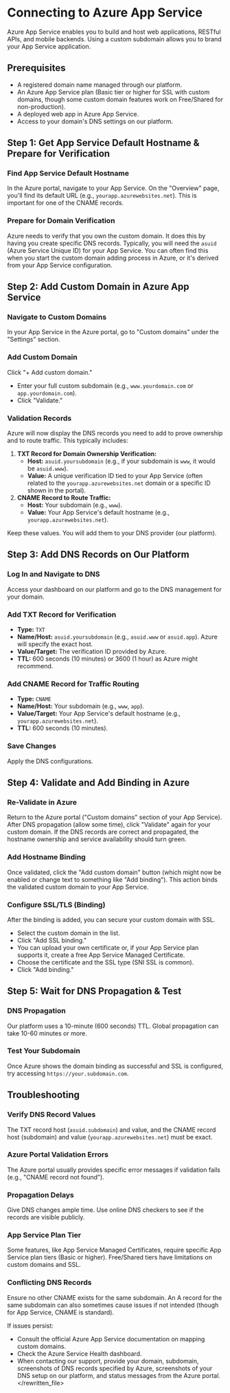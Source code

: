
# Connecting to Azure App Service

Azure App Service enables you to build and host web applications, RESTful APIs, and mobile backends. Using a custom subdomain allows you to brand your App Service application.

## Prerequisites

*   A registered domain name managed through our platform.
*   An Azure App Service plan (Basic tier or higher for SSL with custom domains, though some custom domain features work on Free/Shared for non-production).
*   A deployed web app in Azure App Service.
*   Access to your domain's DNS settings on our platform.

## Step 1: Get App Service Default Hostname & Prepare for Verification

<Steps>

### Find App Service Default Hostname
   In the Azure portal, navigate to your App Service. On the "Overview" page, you'll find its default URL (e.g., `yourapp.azurewebsites.net`). This is important for one of the CNAME records.

### Prepare for Domain Verification
   Azure needs to verify that you own the custom domain. It does this by having you create specific DNS records. Typically, you will need the `asuid` (Azure Service Unique ID) for your App Service. You can often find this when you start the custom domain adding process in Azure, or it's derived from your App Service configuration.

</Steps>

## Step 2: Add Custom Domain in Azure App Service

<Steps>

### Navigate to Custom Domains
   In your App Service in the Azure portal, go to "Custom domains" under the "Settings" section.

### Add Custom Domain
   Click "+ Add custom domain."
   *   Enter your full custom subdomain (e.g., `www.yourdomain.com` or `app.yourdomain.com`).
   *   Click "Validate."

### Validation Records
   Azure will now display the DNS records you need to add to prove ownership and to route traffic. This typically includes:
   1.  **TXT Record for Domain Ownership Verification:**
       *   **Host:** `asuid.yoursubdomain` (e.g., if your subdomain is `www`, it would be `asuid.www`).
       *   **Value:** A unique verification ID tied to your App Service (often related to the `yourapp.azurewebsites.net` domain or a specific ID shown in the portal).
   2.  **CNAME Record to Route Traffic:**
       *   **Host:** Your subdomain (e.g., `www`).
       *   **Value:** Your App Service's default hostname (e.g., `yourapp.azurewebsites.net`).

   Keep these values. You will add them to your DNS provider (our platform).

</Steps>

## Step 3: Add DNS Records on Our Platform

<Steps>

### Log In and Navigate to DNS
   Access your dashboard on our platform and go to the DNS management for your domain.

### Add TXT Record for Verification
   *   **Type:** `TXT`
   *   **Name/Host:** `asuid.yoursubdomain` (e.g., `asuid.www` or `asuid.app`). Azure will specify the exact host.
   *   **Value/Target:** The verification ID provided by Azure.
   *   **TTL:** 600 seconds (10 minutes) or 3600 (1 hour) as Azure might recommend.

### Add CNAME Record for Traffic Routing
   *   **Type:** `CNAME`
   *   **Name/Host:** Your subdomain (e.g., `www`, `app`).
   *   **Value/Target:** Your App Service's default hostname (e.g., `yourapp.azurewebsites.net`).
   *   **TTL:** 600 seconds (10 minutes).

### Save Changes
   Apply the DNS configurations.

</Steps>

## Step 4: Validate and Add Binding in Azure

<Steps>

### Re-Validate in Azure
   Return to the Azure portal ("Custom domains" section of your App Service). After DNS propagation (allow some time), click "Validate" again for your custom domain. If the DNS records are correct and propagated, the hostname ownership and service availability should turn green.

### Add Hostname Binding
   Once validated, click the "Add custom domain" button (which might now be enabled or change text to something like "Add binding"). This action binds the validated custom domain to your App Service.

### Configure SSL/TLS (Binding)
   After the binding is added, you can secure your custom domain with SSL.
   *   Select the custom domain in the list.
   *   Click "Add SSL binding."
   *   You can upload your own certificate or, if your App Service plan supports it, create a free App Service Managed Certificate.
   *   Choose the certificate and the SSL type (SNI SSL is common).
   *   Click "Add binding."

</Steps>

## Step 5: Wait for DNS Propagation & Test

<Steps>

### DNS Propagation
   Our platform uses a 10-minute (600 seconds) TTL. Global propagation can take 10-60 minutes or more.

### Test Your Subdomain
   Once Azure shows the domain binding as successful and SSL is configured, try accessing `https://your.subdomain.com`.

</Steps>

## Troubleshooting

<Steps>

### Verify DNS Record Values
   The TXT record host (`asuid.subdomain`) and value, and the CNAME record host (subdomain) and value (`yourapp.azurewebsites.net`) must be exact.

### Azure Portal Validation Errors
   The Azure portal usually provides specific error messages if validation fails (e.g., "CNAME record not found").

### Propagation Delays
   Give DNS changes ample time. Use online DNS checkers to see if the records are visible publicly.

### App Service Plan Tier
   Some features, like App Service Managed Certificates, require specific App Service plan tiers (Basic or higher). Free/Shared tiers have limitations on custom domains and SSL.

### Conflicting DNS Records
   Ensure no other CNAME exists for the same subdomain. An A record for the same subdomain can also sometimes cause issues if not intended (though for App Service, CNAME is standard).

</Steps>

If issues persist:
*   Consult the official Azure App Service documentation on mapping custom domains.
*   Check the Azure Service Health dashboard.
*   When contacting our support, provide your domain, subdomain, screenshots of DNS records specified by Azure, screenshots of your DNS setup on our platform, and status messages from the Azure portal.
</rewritten_file> 